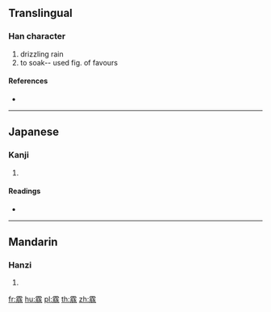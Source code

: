 {{character info/new}}
{{also|霢}}
==Translingual==

===Han character===
{{Han char|rn=173|rad=雨|as=10|sn=18|four=|canj=MBBIE}}

# drizzling rain
# to soak-- used fig. of favours

====References====
* {{Han ref|kx=1377.080|dkj=42384|dj=1886.080|hdz=64071.060|uh=9721|ud=38689}}

----

==Japanese==

===Kanji===
{{ja-kanji|grade=|rs=雨10}}

# {{defn|lang=ja|sort=雨10}}

====Readings====
* {{ja-readings|on=[[ばく]] (baku), [[みゃく]] (myaku), [[べき]] (beki)|kun=[[こさめ]] (kosame)}}

----

==Mandarin==

===Hanzi===
{{cmn-hanzi|tra=霢|pin=[[mò]] ([[mo4]])|wg=mo<sup>4</sup>}}

# {{defn|lang=cmn|sort=雨10}}

[[fr:霡]]
[[hu:霡]]
[[pl:霡]]
[[th:霡]]
[[zh:霡]]